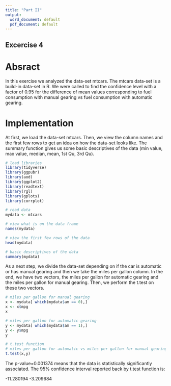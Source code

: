 ```yaml
---
title: "Part II"
output:
  word_document: default
  pdf_document: default
---
```


## Excercise 4

# Absract
In this exercise we analyzed the data-set mtcars. The mtcars data-set is a build-in data-set in R. We were called to find the confidence level with a factor of 0.95 for the difference of mean values corresponding to fuel consumption with manual gearing vs fuel consumption with automatic gearing.

# Implementation
At first, we load the data-set mtcars. Then, we view the column names and the first few rows to get an idea on how the data-set looks like. The summary function gives us some basic descriptives of the data (min value, max value, median, mean, 1st Qu, 3rd Qu).
```r
# load libraries
library(tidyverse)
library(ggpubr)
library(aod)
library(ggplot2)
library(readtext)
library(rgl)
library(gplots)
library(corrplot)

# read data
mydata <- mtcars

# view what is on the data frame
names(mydata)

# view the first few rows of the data
head(mydata)

# basic descriptives of the data
summary(mydata)
```

As a next step, we divide the data-set depending on if the car is automatic or has manual gearing and then we take the miles per gallon column. In the end, we have two vectors, the miles per gallon for automatic gearing and the miles per gallon for manual gearing. Then, we perform the t.test on these two vectors.

```r
# miles per gallon for manual gearing
x <- mydata[ which(mydata$am == 0),]
x <- x$mpg
x

# miles per gallon for automatic gearing
y <- mydata[ which(mydata$am == 1),]
y <- y$mpg
y

# t.test function
# miles per gallon for automatic vs miles per gallon for manual gearing
t.test(x,y)
```

The p-value=0.001374 means that the data is statistically significantly associated. The 95% confidence interval reported back by t.test function is:     

-11.280194  -3.209684